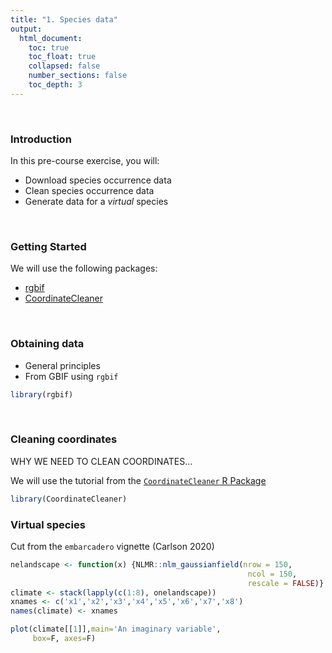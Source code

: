 ```yaml
---
title: "1. Species data"
output:
  html_document:
    toc: true
    toc_float: true
    collapsed: false
    number_sections: false
    toc_depth: 3
---
```


$~$

### Introduction

In this pre-course exercise, you will:

- Download species occurrence data
- Clean species occurrence data
- Generate data for a *virtual* species

$~$

### Getting Started

We will use the following packages:

- [rgbif](https://docs.ropensci.org/rgbif/index.html)
- [CoordinateCleaner](https://ropensci.github.io/CoordinateCleaner/)

$~$

### Obtaining data

- General principles
- From GBIF using `rgbif`

```r
library(rgbif)
```

$~$

### Cleaning coordinates

WHY WE NEED TO CLEAN COORDINATES...

We will use the tutorial from the [`CoordinateCleaner` R Package](https://ropensci.github.io/CoordinateCleaner/articles/Cleaning_GBIF_data_with_CoordinateCleaner.html)


```r
library(CoordinateCleaner)
```



### Virtual species

Cut from the `embarcadero` vignette (Carlson 2020)

```r
nelandscape <- function(x) {NLMR::nlm_gaussianfield(nrow = 150,
                                                     ncol = 150,
                                                     rescale = FALSE)}
climate <- stack(lapply(c(1:8), onelandscape))
xnames <- c('x1','x2','x3','x4','x5','x6','x7','x8')
names(climate) <- xnames

plot(climate[[1]],main='An imaginary variable', 
     box=F, axes=F)
```

